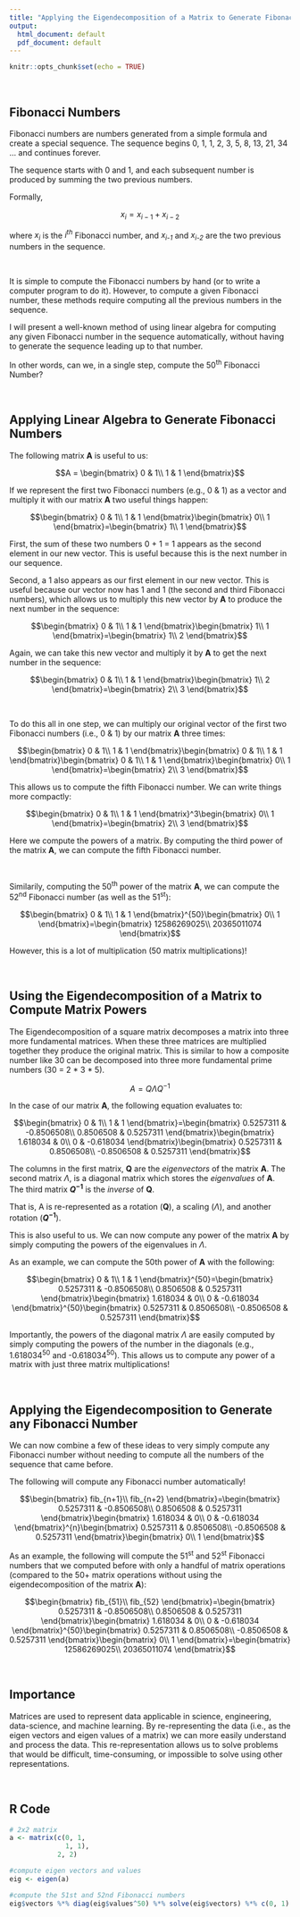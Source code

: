 ---
title: "Applying the Eigendecomposition of a Matrix to Generate Fibonacci Numbers"
output:
  html_document: default
  pdf_document: default
---

```{r setup, include=FALSE}
knitr::opts_chunk$set(echo = TRUE)
```

<br> 

## Fibonacci Numbers

Fibonacci numbers are numbers generated from a simple formula and create a special sequence. The sequence begins 0, 1, 1, 2, 3, 5, 8, 13, 21, 34 ... and continues forever.

The sequence starts with 0 and 1, and each subsequent number is produced by summing the two previous numbers.

Formally,

$$x_i=x_{i-1} + x_{i-2}$$

where *x~i~* is the *i^th^* Fibonacci number, and *x~i-1~* and *x~i-2~* are the two previous numbers in the sequence.

<br>

It is simple to compute the Fibonacci numbers by hand (or to write a computer program to do it). However, to compute a given Fibonacci number, these methods require computing all the previous numbers in the sequence.

I will present a well-known method of using linear algebra for computing any given Fibonacci number in the sequence automatically, without having to generate the sequence leading up to that number.

In other words, can we, in a single step, compute the 50^th^ Fibonacci Number?

<br>

## Applying Linear Algebra to Generate Fibonacci Numbers

The following matrix **A** is useful to us: 

$$A = \begin{bmatrix}
0 & 1\\
1 & 1
\end{bmatrix}$$

If we represent the first two Fibonacci numbers (e.g., 0 & 1) as a vector and multiply it with our matrix **A** two useful things happen:

$$\begin{bmatrix}
0 & 1\\
1 & 1
\end{bmatrix}\begin{bmatrix}
0\\
1
\end{bmatrix}=\begin{bmatrix}
1\\
1
\end{bmatrix}$$

First, the sum of these two numbers 0 + 1 = 1 appears as the second element in our new vector. This is useful because this is the next number in our sequence.

Second, a 1 also appears as our first element in our new vector. This is useful because our vector now has 1 and 1 (the second and third Fibonacci numbers), which allows us to multiply this new vector by **A** to produce the next number in the sequence:

$$\begin{bmatrix}
0 & 1\\
1 & 1
\end{bmatrix}\begin{bmatrix}
1\\
1
\end{bmatrix}=\begin{bmatrix}
1\\
2
\end{bmatrix}$$


Again, we can take this new vector and multiply it by **A** to get the next number in the sequence:

$$\begin{bmatrix}
0 & 1\\
1 & 1
\end{bmatrix}\begin{bmatrix}
1\\
2
\end{bmatrix}=\begin{bmatrix}
2\\
3
\end{bmatrix}$$

<br>

To do this all in one step, we can multiply our original vector of the first two Fibonacci numbers (i.e., 0 & 1) by our matrix **A** three times:

$$\begin{bmatrix}
0 & 1\\
1 & 1
\end{bmatrix}\begin{bmatrix}
0 & 1\\
1 & 1
\end{bmatrix}\begin{bmatrix}
0 & 1\\
1 & 1
\end{bmatrix}\begin{bmatrix}
0\\
1
\end{bmatrix}=\begin{bmatrix}
2\\
3
\end{bmatrix}$$

This allows us to compute the fifth Fibonacci number. We can write things more compactly:

$$\begin{bmatrix}
0 & 1\\
1 & 1
\end{bmatrix}^3\begin{bmatrix}
0\\
1
\end{bmatrix}=\begin{bmatrix}
2\\
3
\end{bmatrix}$$

Here we compute the powers of a matrix. By computing the third power of the matrix **A**, we can compute the fifth Fibonacci number.

<br>

Similarily, computing the 50^th^ power of the matrix **A**, we can compute the 52^nd^ Fibonacci number (as well as the 51^st^):

$$\begin{bmatrix}
0 & 1\\
1 & 1
\end{bmatrix}^{50}\begin{bmatrix}
0\\
1
\end{bmatrix}=\begin{bmatrix}
12586269025\\
20365011074
\end{bmatrix}$$

However, this is a lot of multiplication (50 matrix multiplications)!

<br>

## Using the Eigendecomposition of a Matrix to Compute Matrix Powers

The Eigendecomposition of a square matrix decomposes a matrix into three more fundamental matrices. When these three matrices are multiplied together they produce the original matrix. This is similar to how a composite number like 30 can be decomposed into three more fundamental prime numbers (30 = 2 * 3 * 5). 

$$A = Q \Lambda Q^{-1}$$

In the case of our matrix **A**, the following equation evaluates to:

$$\begin{bmatrix}
0 & 1\\
1 & 1
\end{bmatrix}=\begin{bmatrix}
0.5257311 & -0.8506508\\
0.8506508 & 0.5257311
\end{bmatrix}\begin{bmatrix}
1.618034 & 0\\
0 & -0.618034
\end{bmatrix}\begin{bmatrix}
0.5257311 & 0.8506508\\
-0.8506508 & 0.5257311
\end{bmatrix}$$

The columns in the first matrix, **Q** are the *eigenvectors* of the matrix **A**. The second matrix $\Lambda$, is a diagonal matrix which stores the *eigenvalues* of **A**. The third matrix **$Q^{-1}$** is the *inverse* of **Q**. 

That is, A is re-represented as a rotation (**Q**), a scaling ($\Lambda$), and another rotation (**$Q^{-1}$**).

This is also useful to us. We can now compute any power of the matrix **A** by simply computing the powers of the eigenvalues in $\Lambda$.

As an example, we can compute the 50th power of **A** with the following:

$$\begin{bmatrix}
0 & 1\\
1 & 1
\end{bmatrix}^{50}=\begin{bmatrix}
0.5257311 & -0.8506508\\
0.8506508 & 0.5257311
\end{bmatrix}\begin{bmatrix}
1.618034 & 0\\
0 & -0.618034
\end{bmatrix}^{50}\begin{bmatrix}
0.5257311 & 0.8506508\\
-0.8506508 & 0.5257311
\end{bmatrix}$$

Importantly, the powers of the diagonal matrix $\Lambda$ are easily computed by simply computing the powers of the number in the diagonals (e.g., 1.618034^50^ and -0.618034^50^). This allows us to compute any power of a matrix with just three matrix multiplications!

<br>

## Applying the Eigendecomposition to Generate any Fibonacci Number

We can now combine a few of these ideas to very simply compute any Fibonacci number without needing to compute all the numbers of the sequence that came before.

The following will compute any Fibonacci number automatically!

$$\begin{bmatrix}
fib_{n+1}\\
fib_{n+2}
\end{bmatrix}=\begin{bmatrix}
0.5257311 & -0.8506508\\
0.8506508 & 0.5257311
\end{bmatrix}\begin{bmatrix}
1.618034 & 0\\
0 & -0.618034
\end{bmatrix}^{n}\begin{bmatrix}
0.5257311 & 0.8506508\\
-0.8506508 & 0.5257311
\end{bmatrix}\begin{bmatrix}
0\\
1
\end{bmatrix}$$

As an example, the following will compute the 51^st^ and 52^st^ Fibonacci numbers that we computed before with only a handful of matrix operations (compared to the 50+ matrix operations without using the eigendecomposition of the matrix **A**):

$$\begin{bmatrix}
fib_{51}\\
fib_{52}
\end{bmatrix}=\begin{bmatrix}
0.5257311 & -0.8506508\\
0.8506508 & 0.5257311
\end{bmatrix}\begin{bmatrix}
1.618034 & 0\\
0 & -0.618034
\end{bmatrix}^{50}\begin{bmatrix}
0.5257311 & 0.8506508\\
-0.8506508 & 0.5257311
\end{bmatrix}\begin{bmatrix}
0\\
1
\end{bmatrix}=\begin{bmatrix}
12586269025\\
20365011074
\end{bmatrix}$$

<br>

## Importance

Matrices are used to represent data applicable in science, engineering, data-science, and machine learning. By re-representing the data (i.e., as the eigen vectors and eigen values of a matrix) we can more easily understand and process the data. This re-representation allows us to solve problems that would be difficult, time-consuming, or impossible to solve using other representations.

<br>

## R Code

```{r}
# 2x2 matrix
a <- matrix(c(0, 1,
              1, 1), 
            2, 2)

#compute eigen vectors and values
eig <- eigen(a)

#compute the 51st and 52nd Fibonacci numbers
eig$vectors %*% diag(eig$values^50) %*% solve(eig$vectors) %*% c(0, 1)

```



<br>
<br>
<br>
<br>
<br>